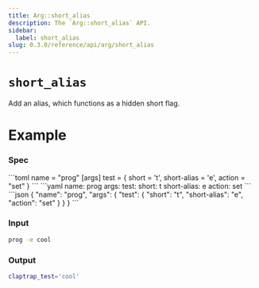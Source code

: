 ```yaml
---
title: Arg::short_alias
description: The `Arg::short_alias` API.
sidebar:
  label: short_alias
slug: 0.3.0/reference/api/arg/short_alias
---
```



# `short_alias` <LinkButton href="https://docs.rs/clap/latest/clap/struct.Arg.html#method.short_alias" icon="open-book" variant="minimal" />

<Badge text="since 0.1.0" size="small" />

Add an alias, which functions as a hidden short flag.

# Example

### Spec

<Tabs syncKey="format">
  <TabItem label="TOML">
    ```toml
    name = "prog"
    [args]
    test = { short = 't', short-alias = 'e', action = "set" }
    ```
  </TabItem>

  <TabItem label="YAML">
    ```yaml
    name: prog
    args:
      test:
        short: t
        short-alias: e
        action: set
    ```
  </TabItem>

  <TabItem label="JSON">
    ```json
    {
      "name": "prog",
      "args": {
        "test": {
          "short": "t",
          "short-alias": "e",
          "action": "set"
        }
      }
    }
    ```
  </TabItem>
</Tabs>

### Input

```bash
prog -e cool
```

### Output

```bash
claptrap_test='cool'
```
